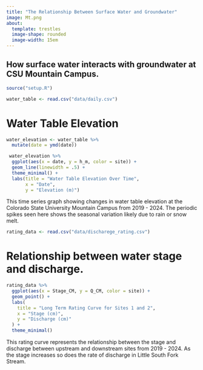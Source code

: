 ```yaml
---
title: "The Relationship Between Surface Water and Groundwater"
image: Mt.png
about: 
  template: trestles
  image-shape: rounded
  image-width: 15em
---
```


How surface water interacts with groundwater at CSU Mountain Campus.  
---

```r
source("setup.R")
```

```r
water_table <- read.csv("data/daily.csv")
```

# Water Table Elevation 

```r
water_elevation <- water_table %>%
  mutate(date = ymd(date))
```

```r
 water_elevation %>%
  ggplot(aes(x = date, y = h_m, color = site)) +
  geom_line(linewidth = .5) +  
  theme_minimal() +
  labs(title = "Water Table Elevation Over Time",
       x = "Date",
       y = "Elevation (m)")
```

This time series graph showing changes in water table elevation at the Colorado State University Mountain Campus from 2019 - 2024. The periodic spikes seen here shows the seasonal variation likely due to rain or snow melt.

```r
rating_data <- read.csv("data/discharege_rating.csv")
```

# Relationship between water stage and discharge.

```r
rating_data %>%
  ggplot(aes(x = Stage_CM, y = Q_CM, color = site)) +
  geom_point() +
  labs(
    title = "Long Term Rating Curve for Sites 1 and 2",
    x = "Stage (cm)",
    y = "Discharge (cm)"
  ) +
  theme_minimal()

```

This rating curve represents the relationship between the stage and discharge between upstream and downstream sites from 2019 - 2024. As the stage increases so does the rate of discharge in Little South Fork Stream.
